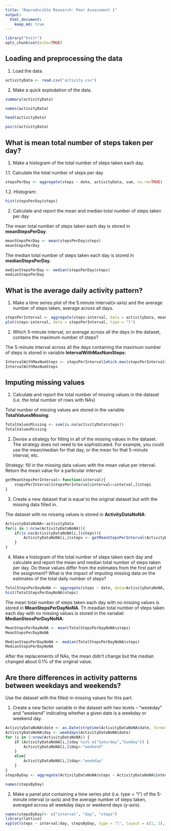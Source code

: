 ```yaml
---
title: "Reproducible Research: Peer Assessment 1"
output: 
  html_document:
    keep_md: true
---
```


```r
library("knitr")
opts_chunk$set(echo=TRUE)
```

## Loading and preprocessing the data

1. Load the data.

```r
activityData <- read.csv("activity.csv")
```

2. Make a quick explodation of the data.
```r
summary(activityData)
```

```r
names(activityData)
```

```r
head(activityData)
```


```r
pairs(activityData)
```


## What is mean total number of steps taken per day?

1. Make a histogram of the total number of steps taken each day. 

1.1. Calculate the total number of steps per day
```r
stepsPerDay <- aggregate(steps ~ date, activityData, sum, na.rm=TRUE)
```

1.2. Histogram:
```r
hist(stepsPerDay$steps)
```

2. Calculate and report the mean and median total number of steps taken per day

The mean total number of steps taken each day is stored in **meanStepsPerDay**.
```r
meanStepsPerDay <- mean(stepsPerDay$steps)
meanStepsPerDay
```

The median total number of steps taken each day is stored in **medianStepsPerDay**.
```r
medianStepsPerDay <- median(stepsPerDay$steps)
medianStepsPerDay
```

## What is the average daily activity pattern?

1. Make a time series plot of the 5.minute interval(x-axis) and the average number of steps taken, average across all days.

```r
stepsPerInterval <- aggregate(steps~interval, data = activityData, mean, na.rm=TRUE)
plot(steps~interval, data = stepsPerInterval, type = "l")
```

2. Which 5-minute interval, on average across all the days in the dataset, contains the maximum number of steps?

The 5-minute interval across all the days  containing the maximum number of steps is stored in variable **IntervalWithMaxNumSteps**:
```r
IntervalWithMaxNumSteps <- stepsPerInterval[which.max(stepsPerInterval$steps),]$interval
IntervalWithMaxNumSteps
```

## Imputing missing values

1. Calculate and report the total number of missing values in the dataset (i.e. the total number of rows with NAs)

Total number of missing values are stored in the variable **TotalValuesMissing**:
```r
TotalValuesMissing <- sum(is.na(activityData$steps))
TotalValuesMissing
```

2. Devise a strategy for filling in all of the missing values in the dataset. The strategy does not need to be sophisticated. For example, you could use the mean/median for that day, or the mean for that 5-minute interval, etc.

Strategy: fill in the missing data values with the mean value per interval. Return the mean value for a particular interval:
```r
getMeanStepsPerInterval<-function(interval){
    stepsPerInterval[stepsPerInterval$interval==interval,]$steps
}
```

3. Create a new dataset that is equal to the original dataset but with the missing data filled in.

The dataset with no missing values is stored in **ActivityDataNoNA**:
```r
ActivityDataNoNA<-activityData
for(i in 1:nrow(ActivityDataNoNA)){
    if(is.na(ActivityDataNoNA[i,]$steps)){
        ActivityDataNoNA[i,]$steps <- getMeanStepsPerInterval(ActivityDataNoNA[i,]$interval)
    }
}
```

4. Make a histogram of the total number of steps taken each day and calculate and report the mean and median total number of steps taken per day. Do these values differ from the estimates from the first part of the assignment? What is the impact of imputing missing data on the estimates of the total daily number of steps?

```r
TotalStepsPerDayNoNA <- aggregate(steps ~ date, data=ActivityDataNoNA, sum)
hist(TotalStepsPerDayNoNA$steps)
```

The mean total number of steps taken each day with no missing values is stored in **MeanStepsPerDayNoNA**. Th meadian total number of steps taken each day with no missing values is stored in the variabel **MedianSteosPerDayNoNA**:
```r
MeanStepsPerDayNoNA <- mean(TotalStepsPerDayNoNA$steps)
MeanStepsPerDayNoNA
```
```r
MedianStepsPerDayNoNA <- median(TotalStepsPerDayNoNA$steps)
MedianStepsPerDayNoNA
```

 After the replacements of NAs, the mean didn’t change but the median changed about 0.1% of the original value.
 
## Are there differences in activity patterns between weekdays and weekends?

Use the dataset with the filled-in missing values for this part.

1. Create a new factor variable in the dataset with two levels -- "weekday" and "weekend" indicating whether a given date is a weekday or weekend day.

```r
ActivityDataNoNA$date <- as.Date(strptime(ActivityDataNoNA$date, format="%Y-%m-%d"))
ActivityDataNoNA$day <- weekdays(ActivityDataNoNA$date)
for (i in 1:nrow(ActivityDataNoNA)) {
    if (ActivityDataNoNA[i,]$day %in% c("Saturday","Sunday")) {
        ActivityDataNoNA[i,]$day<-"weekend"
    }
    else{
        ActivityDataNoNA[i,]$day<-"weekday"
    }
}
stepsByDay <- aggregate(ActivityDataNoNA$steps ~ ActivityDataNoNA$interval + ActivityDataNoNA$day, ActivityDataNoNA, mean)

names(stepsByDay)
```

2. Make a panel plot containing a time series plot (i.e. type = "l") of the 5-minute interval (x-axis) and the average number of steps taken, averaged across all weekday days or weekend days (y-axis). 

```r
names(stepsByDay)<- c("interval", "day", "steps")
library(lattice)
xyplot(steps ~ interval|day, stepsByDay, type = "l", layout = c(1, 2), xlab = "Interval", ylab = "Number of steps")
```

